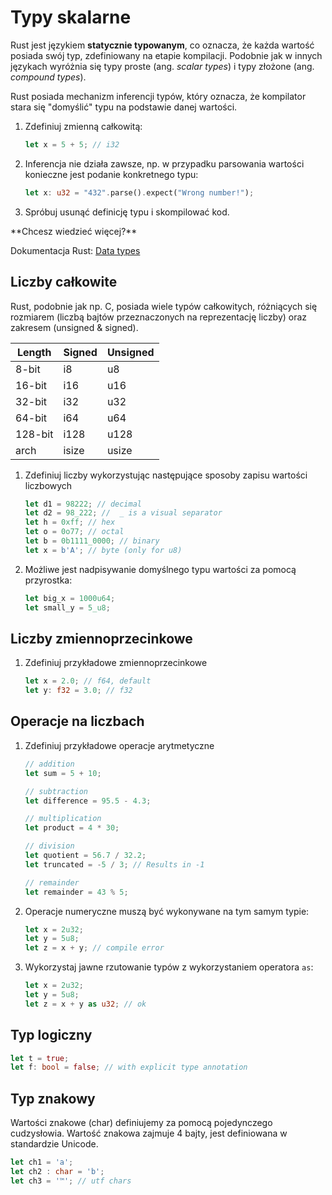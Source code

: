 
# Typy skalarne

Rust jest językiem **statycznie typowanym**, co oznacza, że każda wartość posiada swój typ, zdefiniowany na etapie kompilacji. Podobnie jak w innych językach wyróżnia się typy proste (ang. *scalar types*) i typy złożone (ang. *compound types*).

Rust posiada mechanizm inferencji typów, który oznacza, że kompilator stara się "domyślić" typu na podstawie danej wartości.

1. Zdefiniuj zmienną całkowitą:
	```rust copy
	let x = 5 + 5; // i32
	```

1. Inferencja nie działa zawsze, np. w przypadku parsowania wartości konieczne jest podanie konkretnego typu:
	```rust copy
	let x: u32 = "432".parse().expect("Wrong number!");
	```

1. Spróbuj usunąć definicję typu i skompilować kod.


<Callout type="info">
**Chcesz wiedzieć więcej?**

Dokumentacja Rust: [Data types](https://doc.rust-lang.org/book/ch03-02-data-types.html)
</Callout>

## Liczby całkowite 

Rust, podobnie jak np. C, posiada wiele typów całkowitych, różniących się rozmiarem (liczbą bajtów przeznaczonych na reprezentację liczby) oraz zakresem (unsigned & signed).

| Length  | Signed | Unsigned |
|---------|--------|----------|
| 8-bit   | i8     | u8       |
| 16-bit  | i16    | u16      |
| 32-bit  | i32    | u32      |
| 64-bit  | i64    | u64      |
| 128-bit | i128   | u128     |
| arch    | isize  | usize    |

1. Zdefiniuj liczby wykorzystując następujące sposoby zapisu wartości liczbowych
	```rust copy
	let d1 = 98222; // decimal
	let d2 = 98_222; //  _ is a visual separator
	let h = 0xff; // hex
	let o = 0o77; // octal
	let b = 0b1111_0000; // binary
	let x = b'A'; // byte (only for u8)
	```

1. Możliwe jest nadpisywanie domyślnego typu wartości za pomocą przyrostka:
	```rust copy
	let big_x = 1000u64;
	let small_y = 5_u8;
	```

## Liczby zmiennoprzecinkowe

1. Zdefiniuj przykładowe zmiennoprzecinkowe

	```rust copy
	let x = 2.0; // f64, default
	let y: f32 = 3.0; // f32 
	```

## Operacje na liczbach

1. Zdefiniuj przykładowe operacje arytmetyczne
	```rust
	// addition 
	let sum = 5 + 10; 
	
	// subtraction 
	let difference = 95.5 - 4.3; 
	
	// multiplication 
	let product = 4 * 30; 
	
	// division 
	let quotient = 56.7 / 32.2; 
	let truncated = -5 / 3; // Results in -1 
	
	// remainder 
	let remainder = 43 % 5; 
	```

1. Operacje numeryczne muszą być wykonywane na tym samym typie:
	```rust copy
	let x = 2u32;
	let y = 5u8; 
	let z = x + y; // compile error
	```

1. Wykorzystaj jawne rzutowanie typów z wykorzystaniem operatora `as`:

	```rust copy
	let x = 2u32;
	let y = 5u8; 
	let z = x + y as u32; // ok
	```

## Typ logiczny

```rust copy
let t = true;
let f: bool = false; // with explicit type annotation
```

## Typ znakowy

Wartości znakowe (char) definiujemy za pomocą pojedynczego cudzysłowia. Wartość znakowa zajmuje 4 bajty, jest definiowana w standardzie Unicode. 

```rust copy
let ch1 = 'a';
let ch2 : char = 'b';
let ch3 = '™'; // utf chars
```